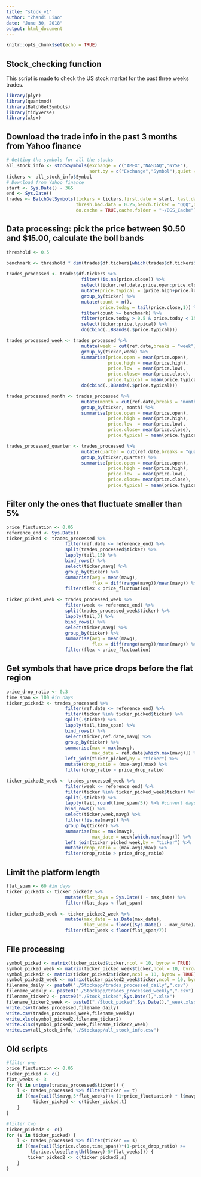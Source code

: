 ---
title: "stock_v1"
author: "Zhandi Liao"
date: "June 30, 2018"
output: html_document
---

```{r setup, include=FALSE}
knitr::opts_chunk$set(echo = TRUE)
```

## Stock_checking function

This script is made to check the US stock market for the past three weeks trades. 

```{r dependency, include=FALSE}
library(plyr)
library(quantmod)
library(BatchGetSymbols)
library(tidyverse)
library(xlsx)
```

## Download the trade info in the past 3 months from Yahoo finance

```{r download, include=FALSE}
# Getting the symbols for all the stocks
all_stock_info <- stockSymbols(exchange = c("AMEX","NASDAQ","NYSE"),
                               sort.by = c("Exchange","Symbol"),quiet = TRUE)
tickers <- all_stock_info$Symbol
# Download from Yahoo finance
start <- Sys.Date() - 365
end <- Sys.Date()
trades <- BatchGetSymbols(tickers = tickers,first.date = start, last.date = end, 
                          thresh.bad.data = 0.25,bench.ticker = "QQQ",do.complete.data = TRUE,
                          do.cache = TRUE,cache.folder = "~/BGS_Cache")
```

## Data processing: pick the price between $0.50 and $15.00, calculate the boll bands 
```{r data_processing, include=FALSE}
threshold <- 0.5

benchmark <- threshold * dim(trades$df.tickers[which(trades$df.tickers$ticker == "QQQ"),])[1]

trades_processed <- trades$df.tickers %>% 
                            filter(!is.na(price.close)) %>%
                            select(ticker,ref.date,price.open:price.close) %>%
                            mutate(price.typical = (price.high+price.low+price.close)/3) %>%
                            group_by(ticker) %>% 
                            mutate(count = n(),
                                   price.today = tail(price.close,1)) %>% 
                            filter(count >= benchmark) %>%
                            filter(price.today > 0.5 & price.today < 15) %>%
                            select(ticker:price.typical) %>%
                            do(cbind(.,BBands(.$price.typical)))

trades_processed_week <- trades_processed %>%
                            mutate(week = cut(ref.date,breaks = "week")) %>%
                            group_by(ticker,week) %>%
                            summarise(price.open = mean(price.open),
                                      price.high = mean(price.high),
                                      price.low  = mean(price.low),
                                      price.close= mean(price.close),
                                      price.typical = mean(price.typical)) %>%
                            do(cbind(.,BBands(.$price.typical)))

trades_processed_month <- trades_processed %>%
                            mutate(month = cut(ref.date,breaks = "month")) %>%
                            group_by(ticker, month) %>% 
                            summarise(price.open = mean(price.open),
                                      price.high = mean(price.high),
                                      price.low  = mean(price.low),
                                      price.close= mean(price.close),
                                      price.typical = mean(price.typical))

trades_processed_quarter <- trades_processed %>%
                            mutate(quarter = cut(ref.date,breaks = "quarter")) %>%
                            group_by(ticker,quarter) %>% 
                            summarise(price.open = mean(price.open),
                                      price.high = mean(price.high),
                                      price.low  = mean(price.low),
                                      price.close= mean(price.close),
                                      price.typical = mean(price.typical))
```

## Filter only the ones that fluctuate smaller than 5%
```{r filter_platform}
price_fluctuation <- 0.05
reference_end <- Sys.Date()
ticker_picked <- trades_processed %>%
                      filter(ref.date <= reference_end) %>%
                      split(trades_processed$ticker) %>%
                      lapply(tail,15) %>%
                      bind_rows() %>%
                      select(ticker,mavg) %>%
                      group_by(ticker) %>%
                      summarise(avg = mean(mavg),
                                flex = diff(range(mavg))/mean(mavg)) %>%
                      filter(flex < price_fluctuation)

ticker_picked_week <- trades_processed_week %>%
                      filter(week <= reference_end) %>%
                      split(trades_processed_week$ticker) %>%
                      lapply(tail,3) %>%
                      bind_rows() %>%
                      select(ticker,mavg) %>%
                      group_by(ticker) %>%
                      summarise(avg = mean(mavg),
                                flex = diff(range(mavg))/mean(mavg)) %>%
                      filter(flex < price_fluctuation)
```

## Get symbols that have price drops before the flat region
```{r filter_price_drop}
price_drop_ratio <- 0.3
time_span <- 100 #in days
ticker_picked2 <- trades_processed %>%
                      filter(ref.date <= reference_end) %>%
                      filter(ticker %in% ticker_picked$ticker) %>%
                      split(.$ticker) %>%
                      lapply(tail,time_span) %>%
                      bind_rows() %>%
                      select(ticker,ref.date,mavg) %>%
                      group_by(ticker) %>%
                      summarise(max = max(mavg),
                                max_date = ref.date[which.max(mavg)]) %>%
                      left_join(ticker_picked,by = "ticker") %>%
                      mutate(drop_ratio = (max-avg)/max) %>%
                      filter(drop_ratio > price_drop_ratio)

ticker_picked2_week <- trades_processed_week %>%
                      filter(week <= reference_end) %>%
                      filter(ticker %in% ticker_picked_week$ticker) %>%
                      split(.$ticker) %>%
                      lapply(tail,round(time_span/5)) %>% #convert days to weeks
                      bind_rows() %>%
                      select(ticker,week,mavg) %>%
                      filter(!is.na(mavg)) %>%
                      group_by(ticker) %>%
                      summarise(max = max(mavg),
                                max_date = week[which.max(mavg)]) %>%
                      left_join(ticker_picked_week,by = "ticker") %>%
                      mutate(drop_ratio = (max-avg)/max) %>%
                      filter(drop_ratio > price_drop_ratio)
```

## Limit the platform length
```{r filter_platform_length}
flat_span <- 60 #in days
ticker_picked3 <- ticker_picked2 %>%
                      mutate(flat_days = Sys.Date() - max_date) %>%
                      filter(flat_days < flat_span)

ticker_picked3_week <- ticker_picked2_week %>%
                      mutate(max_date = as.Date(max_date),
                             flat_week = floor((Sys.Date() - max_date)/7)) %>%
                      filter(flat_week < floor(flat_span/7))
```

## File processing
```{r file_processing, include=FALSE}
symbol_picked <- matrix(ticker_picked$ticker,ncol = 10, byrow = TRUE)
symbol_picked_week <- matrix(ticker_picked_week$ticker,ncol = 10, byrow = TRUE)
symbol_picked2 <- matrix(ticker_picked2$ticker,ncol = 10, byrow = TRUE)
symbol_picked2_week <- matrix(ticker_picked2_week$ticker,ncol = 10, byrow = TRUE)
filename_daily <- paste0("./Stockapp/trades_processed_daily",".csv")
filename_weekly <- paste0("./Stockapp/trades_processed_weekly",".csv")
filename_ticker2 <- paste0("./Stock_picked",Sys.Date(),".xlsx")
filename_ticker2_week <- paste0("./Stock_picked",Sys.Date(),"_week.xlsx")
write.csv(trades_processed,filename_daily)
write.csv(trades_processed_week,filename_weekly)
write.xlsx(symbol_picked2,filename_ticker2)
write.xlsx(symbol_picked2_week,filename_ticker2_week)
write.csv(all_stock_info,"./Stockapp/all_stock_info.csv")
```

## Old scripts
```{r eval=FALSE, include=FALSE}
#filter one
price_fluctuation <- 0.05
ticker_picked <- c()
flat_weeks <- 3
for (t in unique(trades_processed$ticker)) {
    l <- trades_processed %>% filter(ticker == t)
    if ((max(tail(l$mavg,5*flat_weeks))< (1+price_fluctuation) * l$mavg[length(l$mavg)-5*flat_weeks]) & (min(tail(l$mavg,5*flat_weeks)) > (1-price_fluctuation) * l$mavg[length(l$mavg)-5*flat_weeks])) {
          ticker_picked <- c(ticker_picked,t)
    }
}

#filter two
ticker_picked2 <- c()
for (s in ticker_picked) {
    l <- trades_processed %>% filter(ticker == s)
    if ((max(tail(l$price.close,time_span))*(1-price_drop_ratio) >= 
         l$price.close[length(l$mavg)-5*flat_weeks])) {
        ticker_picked2 <- c(ticker_picked2,s)
    }
}
```


